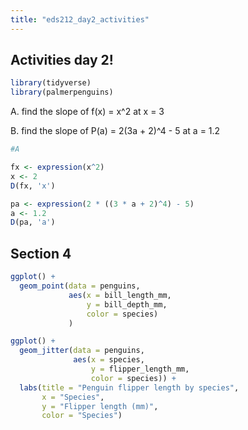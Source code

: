 ```yaml
---
title: "eds212_day2_activities"
---
```


## Activities day 2!

```r
library(tidyverse)
library(palmerpenguins)
```

A. find the slope of f(x) = x\^2 at x = 3

B. find the slope of P(a) = 2(3a + 2)\^4 - 5 at a = 1.2

```r

#A

fx <- expression(x^2)
x <- 2
D(fx, 'x')
```

```r
pa <- expression(2 * ((3 * a + 2)^4) - 5)
a <- 1.2
D(pa, 'a')
```

## Section 4

```r
ggplot() +
  geom_point(data = penguins, 
             aes(x = bill_length_mm, 
                 y = bill_depth_mm,
                 color = species)
             )
```

```r
ggplot() +
  geom_jitter(data = penguins, 
              aes(x = species,
                  y = flipper_length_mm,
                  color = species)) +
  labs(title = "Penguin flipper length by species",
       x = "Species",
       y = "Flipper length (mm)",
       color = "Species")
```
